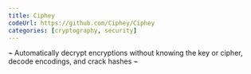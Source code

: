 ```yaml
---
title: Ciphey
codeUrl: https://github.com/Ciphey/Ciphey
categories: [cryptography, security]
---
```


⌁ Automatically decrypt encryptions without knowing the key or cipher, decode encodings, and crack hashes ⌁
